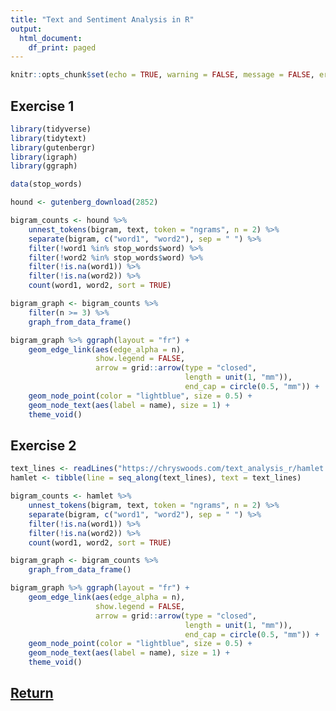 ```yaml
---
title: "Text and Sentiment Analysis in R"
output:
  html_document:
    df_print: paged
---
```


```r
knitr::opts_chunk$set(echo = TRUE, warning = FALSE, message = FALSE, error = FALSE)
```

## Exercise 1

```r
library(tidyverse)
library(tidytext)
library(gutenbergr)
library(igraph)
library(ggraph)

data(stop_words)

hound <- gutenberg_download(2852)

bigram_counts <- hound %>% 
    unnest_tokens(bigram, text, token = "ngrams", n = 2) %>%
    separate(bigram, c("word1", "word2"), sep = " ") %>%
    filter(!word1 %in% stop_words$word) %>%
    filter(!word2 %in% stop_words$word) %>%
    filter(!is.na(word1)) %>% 
    filter(!is.na(word2)) %>% 
    count(word1, word2, sort = TRUE)

bigram_graph <- bigram_counts %>%
    filter(n >= 3) %>%
    graph_from_data_frame()

bigram_graph %>% ggraph(layout = "fr") +
    geom_edge_link(aes(edge_alpha = n),
                   show.legend = FALSE,
                   arrow = grid::arrow(type = "closed",
                                       length = unit(1, "mm")), 
                                       end_cap = circle(0.5, "mm")) +
    geom_node_point(color = "lightblue", size = 0.5) +
    geom_node_text(aes(label = name), size = 1) +
    theme_void()
```

## Exercise 2

```r
text_lines <- readLines("https://chryswoods.com/text_analysis_r/hamlet.txt")
hamlet <- tibble(line = seq_along(text_lines), text = text_lines)

bigram_counts <- hamlet %>% 
    unnest_tokens(bigram, text, token = "ngrams", n = 2) %>%
    separate(bigram, c("word1", "word2"), sep = " ") %>%
    filter(!is.na(word1)) %>% 
    filter(!is.na(word2)) %>% 
    count(word1, word2, sort = TRUE)

bigram_graph <- bigram_counts %>% 
    graph_from_data_frame()

bigram_graph %>% ggraph(layout = "fr") +
    geom_edge_link(aes(edge_alpha = n),
                   show.legend = FALSE,
                   arrow = grid::arrow(type = "closed",
                                       length = unit(1, "mm")), 
                                       end_cap = circle(0.5, "mm")) +
    geom_node_point(color = "lightblue", size = 0.5) +
    geom_node_text(aes(label = name), size = 1) +
    theme_void()
```

## [Return](ngrams.html)

